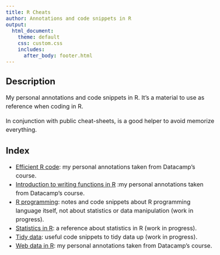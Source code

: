 ```yaml
---
title: R Cheats
author: Annotations and code snippets in R
output: 
  html_document:
    theme: default
    css: custom.css
    includes:
      after_body: footer.html
---
```


<style>
  body{
    font-size: 16px;
    line-height: 24px;
  }
  .main-container {
    max-width: 1200px;
  }
</style>

## Description
My personal annotations and code snippets in R. It's a material to use as
reference when coding in R.

In conjunction with public cheat-sheets, is a good helper to avoid memorize
everything.

## Index
- [Efficient R code](efficient-R-code.html): my personal annotations taken from
Datacamp's course.
- [Introduction to writing functions in R](intro-to-wrinting-functions-in-r.html)
:my personal annotations taken from Datacamp's course.
- [R programming](r-programming.html): notes and code snippets about R
programming language itself, not about statistics or data manipulation (work in
progress).
- [Statistics in R](statistics-in-R.html): a reference about statistics in
R (work in progress).
- [Tidy data](tidy-data.html): useful code snippets to tidy data up (work in
progress).
- [Web data in R](web-data-in-R.html): my personal annotations taken from
Datacamp's course.